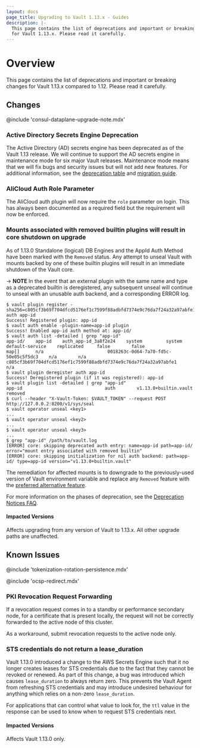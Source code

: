 ```yaml
---
layout: docs
page_title: Upgrading to Vault 1.13.x - Guides
description: |-
  This page contains the list of deprecations and important or breaking changes
  for Vault 1.13.x. Please read it carefully.
---
```


# Overview

This page contains the list of deprecations and important or breaking changes
for Vault 1.13.x compared to 1.12. Please read it carefully.

## Changes

@include 'consul-dataplane-upgrade-note.mdx'

### Active Directory Secrets Engine Deprecation

The Active Directory (AD) secrets engine has been deprecated as of the Vault 1.13 release.
We will continue to support the AD secrets engine in maintenance mode for six major Vault
releases. Maintenance mode means that we will fix bugs and security issues but will not add
new features. For additional information, see the [deprecation table](/vault/docs/deprecation)
and [migration guide](/vault/docs/secrets/ad/migration-guide).

### AliCloud Auth Role Parameter

The AliCloud auth plugin will now require the `role` parameter on login. This
has always been documented as a required field but the requirement will now be
enforced.

### Mounts associated with removed builtin plugins will result in core shutdown on upgrade

As of 1.13.0 Standalone (logical) DB Engines and the AppId Auth Method have been
marked with the `Removed` status. Any attempt to unseal Vault with
mounts backed by one of these builtin plugins will result in an immediate
shutdown of the Vault core.

-> **NOTE** In the event that an external plugin with the same name and type as
a deprecated builtin is deregistered, any subsequent unseal will continue to
unseal with an unusable auth backend, and a corresponding ERROR log.

```shell-session
$ vault plugin register -sha256=c805cf3b69f704dfcd5176ef1c7599f88adbfd7374e9c76da7f24a32a97abfe1 auth app-id
Success! Registered plugin: app-id
$ vault auth enable -plugin-name=app-id plugin
Success! Enabled app-id auth method at: app-id/
$ vault auth list -detailed | grep "app-id"
app-id/    app-id    auth_app-id_3a8f2e24    system         system     default-service    replicated     false        false                      map[]      n/a                        0018263c-0d64-7a70-fd5c-50e05c5f5dc3    n/a        n/a                      c805cf3b69f704dfcd5176ef1c7599f88adbfd7374e9c76da7f24a32a97abfe1    n/a
$ vault plugin deregister auth app-id
Success! Deregistered plugin (if it was registered): app-id
$ vault plugin list -detailed | grep "app-id"
app-id                               auth        v1.13.0+builtin.vault                                 removed
$ curl --header "X-Vault-Token: $VAULT_TOKEN" --request POST http://127.0.0.2:8200/v1/sys/seal
$ vault operator unseal <key1>
...
$ vault operator unseal <key2>
...
$ vault operator unseal <key3>
...
$ grep "app-id" /path/to/vault.log
[ERROR] core: skipping deprecated auth entry: name=app-id path=app-id/ error="mount entry associated with removed builtin"
[ERROR] core: skipping initialization for nil auth backend: path=app-id/ type=app-id version="v1.13.0+builtin.vault"
```

The remediation for affected mounts is to downgrade to the previously-used version of Vault
environment variable and replace any `Removed` feature with the
[preferred alternative
feature](/vault/docs/deprecation/faq#q-what-should-i-do-if-i-use-mount-filters-appid-or-any-of-the-standalone-db-engines).

For more information on the phases of deprecation, see the [Deprecation Notices
FAQ](/vault/docs/deprecation/faq#q-what-are-the-phases-of-deprecation).

#### Impacted Versions

Affects upgrading from any version of Vault to 1.13.x. All other upgrade paths
are unaffected.

## Known Issues

@include 'tokenization-rotation-persistence.mdx'

@include 'ocsp-redirect.mdx'

### PKI Revocation Request Forwarding

If a revocation request comes in to a standby or performance secondary node,
for a certificate that is present locally, the request will not be correctly
forwarded to the active node of this cluster.

As a workaround, submit revocation requests to the active node only.

### STS credentials do not return a lease_duration
Vault 1.13.0 introduced a change to the AWS Secrets Engine such that it no longer creates leases for STS credentials due
to the fact that they cannot be revoked or renewed. As part of this change, a bug was introduced which causes `lease_duration`
to always return zero. This prevents the Vault Agent from refreshing STS credentials and may introduce undesired behaviour
for anything which relies on a non-zero `lease_duration`.

For applications that can control what value to look for, the `ttl` value in the response can be used to know when to
request STS credentials next.

#### Impacted Versions

Affects Vault 1.13.0 only.
